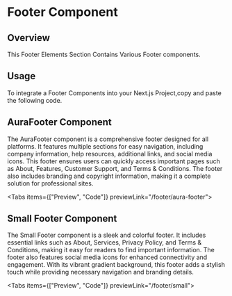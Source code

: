 
# Footer Component

## Overview

This Footer Elements Section Contains Various Footer components.

## Usage

To integrate a Footer Components into your Next.js Project,copy and paste the following code.

## AuraFooter Component

The AuraFooter component is a comprehensive footer designed for all platforms. It features multiple sections for easy navigation, including company information, help resources, additional links, and social media icons. This footer ensures users can quickly access important pages such as About, Features, Customer Support, and Terms & Conditions. The footer also includes branding and copyright information, making it a complete solution for professional sites.

<Tabs items={["Preview", "Code"]} previewLink="/footer/aura-footer">
  <TabComponent label="Preview">
    <AuraFooterOne />
  </TabComponent>
  <TabComponent label="Code">
    <SourceCodeViewer componentPath="Footer/AuraFooterOne.tsx" />
  </TabComponent>
</Tabs>

## Small Footer Component

The Small Footer component is a sleek and colorful footer. It includes essential links such as About, Services, Privacy Policy, and Terms & Conditions, making it easy for readers to find important information. The footer also features social media icons for enhanced connectivity and engagement. With its vibrant gradient background, this footer adds a stylish touch while providing necessary navigation and branding details.

<Tabs items={["Preview", "Code"]} previewLink="/footer/small">
  <TabComponent label="Preview">
    <SmallFooter />
  </TabComponent>
  <TabComponent label="Code">
    <SourceCodeViewer componentPath="SmallFooter.tsx" />
  </TabComponent>
</Tabs>
